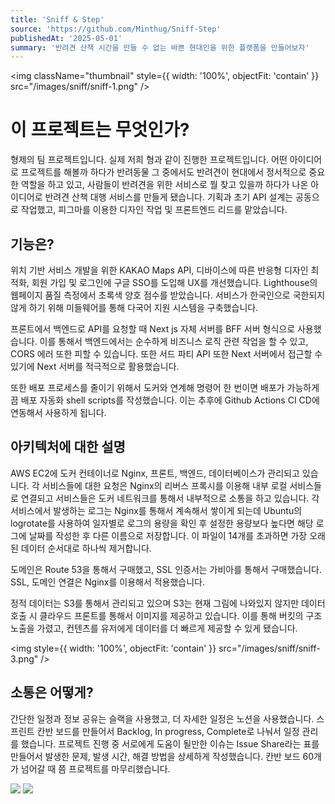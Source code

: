 ```yaml
---
title: 'Sniff & Step'
source: 'https://github.com/Minthug/Sniff-Step'
publishedAt: '2025-05-01'
summary: '반려견 산책 시간을 만들 수 없는 바쁜 현대인을 위한 플랫폼을 만들어보자'
---
```


<img className="thumbnail" style={{ width: '100%', objectFit: 'contain' }} src="/images/sniff/sniff-1.png" />

# 이 프로젝트는 무엇인가?

형제의 팀 프로젝트입니다. 실제 저희 형과 같이 진행한 프로젝트입니다. 어떤 아이디어로 프로젝트를 해볼까 하다가 반려동물 그 중에서도 반려견이 현대에서 정서적으로 중요한 역할을 하고 있고, 사람들이 반려견을 위한 서비스로 뭘 찾고 있을까 하다가 나온 아이디어로 반려견 산책 대행 서비스를 만들게 됐습니다. 기획과 초기 API 설계는 공동으로 작업했고, 피그마를 이용한 디자인 작업 및 프론트엔드 리드를 맡았습니다.

## 기능은?

위치 기반 서비스 개발을 위한 KAKAO Maps API, 디바이스에 따른 반응형 디자인 최적화, 회원 가입 및 로그인에 구글 SSO를 도입해 UX를 개선했습니다. Lighthouse의 웹페이지 품질 측정에서 초록색 양호 점수를 받았습니다. 서비스가 한국인으로 국한되지 않게 하기 위해 미들웨어를 통해 다국어 지원 시스템을 구축했습니다.

프론트에서 백엔드로 API를 요청할 때 Next js 자체 서버를 BFF 서버 형식으로 사용했습니다. 이를 통해서 백엔드에서는 순수하게 비즈니스 로직 관련 작업을 할 수 있고, CORS 에러 또한 피할 수 있습니다. 또한 서드 파티 API 또한 Next 서버에서 접근할 수 있기에 Next 서버를 적극적으로 활용했습니다.

또한 배포 프로세스를 줄이기 위해서 도커와 연계해 명령어 한 번이면 배포가 가능하게끔 배포 자동화 shell scripts를 작성했습니다. 이는 추후에 Github Actions CI CD에 연동해서 사용하게 됩니다.

## 아키텍처에 대한 설명

AWS EC2에 도커 컨테이너로 Nginx, 프론트, 백엔드, 데이터베이스가 관리되고 있습니다. 각 서비스들에 대한 요청은 Nginx의 리버스 프록시를 이용해 내부 로컬 서비스들로 연결되고 서비스들은 도커 네트워크를 통해서 내부적으로 소통을 하고 있습니다. 각 서비스에서 발생하는 로그는 Nginx를 통해서 계속해서 쌓이게 되는데 Ubuntu의 logrotate를 사용하여 일자별로 로그의 용량을 확인 후 설정한 용량보다 높다면 해당 로그에 날짜를 작성한 후 다른 이름으로 저장합니다. 이 파일이 14개를 초과하면 가장 오래된 데이터 순서대로 하나씩 제거합니다.

도메인은 Route 53을 통해서 구매했고, SSL 인증서는 가비아를 통해서 구매했습니다. SSL, 도메인 연결은 Nginx를 이용해서 적용했습니다.

정적 데이터는 S3를 통해서 관리되고 있으며 S3는 현재 그림에 나와있지 않지만 데이터 호출 시 클라우드 프론트를 통해서 이미지를 제공하고 있습니다. 이를 통해 버킷의 구조 노출을 가렸고, 컨텐츠를 유저에게 데이터를 더 빠르게 제공할 수 있게 됐습니다.

<img style={{ width: '100%', objectFit: 'contain' }} src="/images/sniff/sniff-3.png" />

## 소통은 어떻게?

간단한 일정과 정보 공유는 슬랙을 사용했고, 더 자세한 일정은 노션을 사용했습니다. 스프린트 칸반 보드를 만들어서 Backlog, In progress, Complete로 나눠서 일정 관리를 했습니다. 프로젝트 진행 중 서로에게 도움이 될만한 이슈는 Issue Share라는 표를 만들어서 발생한 문제, 발생 시간, 해결 방법을 상세하게 작성했습니다. 칸반 보드 60개가 넘어갈 때 쯤 프로젝트를 마무리했습니다.

<div style={{ display: 'flex', gap: '16px' }}>
  <img style={{ flex: 1, width: '50%', height: '100%' }} src="/images/sniff/sniff-5.png" />
  <img style={{ flex: 1, width: '50%', height: '100%' }} src="/images/sniff/sniff-6.png" />
</div>
